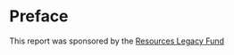 # Preface {.unnumbered}

This report was sponsored by the [Resources Legacy Fund](https://resourceslegacyfund.org/)
